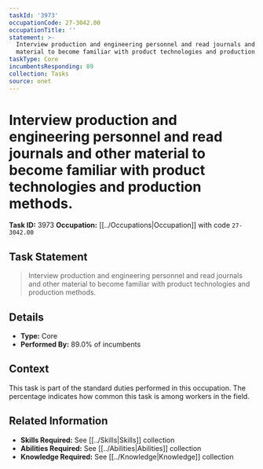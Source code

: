 ```yaml
---
taskId: '3973'
occupationCode: 27-3042.00
occupationTitle: ''
statement: >-
  Interview production and engineering personnel and read journals and other
  material to become familiar with product technologies and production methods.
taskType: Core
incumbentsResponding: 89
collection: Tasks
source: onet
---
```

# Interview production and engineering personnel and read journals and other material to become familiar with product technologies and production methods.

**Task ID:** 3973
**Occupation:** [[../Occupations|Occupation]] with code `27-3042.00`

## Task Statement

> Interview production and engineering personnel and read journals and other material to become familiar with product technologies and production methods.

## Details

- **Type:** Core
- **Performed By:** 89.0% of incumbents

## Context

This task is part of the standard duties performed in this occupation. The percentage indicates how common this task is among workers in the field.

## Related Information

- **Skills Required:** See [[../Skills|Skills]] collection
- **Abilities Required:** See [[../Abilities|Abilities]] collection
- **Knowledge Required:** See [[../Knowledge|Knowledge]] collection

